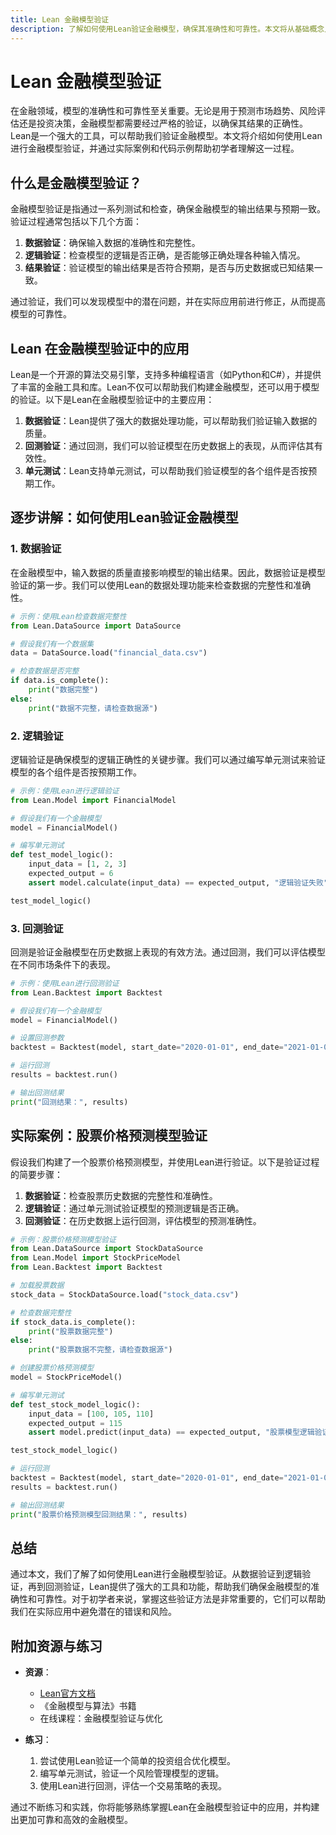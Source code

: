 ```yaml
---
title: Lean 金融模型验证
description: 了解如何使用Lean验证金融模型，确保其准确性和可靠性。本文将从基础概念入手，逐步讲解如何实现金融模型的验证，并提供实际案例和代码示例。
---
```


# Lean 金融模型验证

在金融领域，模型的准确性和可靠性至关重要。无论是用于预测市场趋势、风险评估还是投资决策，金融模型都需要经过严格的验证，以确保其结果的正确性。Lean是一个强大的工具，可以帮助我们验证金融模型。本文将介绍如何使用Lean进行金融模型验证，并通过实际案例和代码示例帮助初学者理解这一过程。

## 什么是金融模型验证？

金融模型验证是指通过一系列测试和检查，确保金融模型的输出结果与预期一致。验证过程通常包括以下几个方面：

1. **数据验证**：确保输入数据的准确性和完整性。
2. **逻辑验证**：检查模型的逻辑是否正确，是否能够正确处理各种输入情况。
3. **结果验证**：验证模型的输出结果是否符合预期，是否与历史数据或已知结果一致。

通过验证，我们可以发现模型中的潜在问题，并在实际应用前进行修正，从而提高模型的可靠性。

## Lean 在金融模型验证中的应用

Lean是一个开源的算法交易引擎，支持多种编程语言（如Python和C#），并提供了丰富的金融工具和库。Lean不仅可以帮助我们构建金融模型，还可以用于模型的验证。以下是Lean在金融模型验证中的主要应用：

1. **数据验证**：Lean提供了强大的数据处理功能，可以帮助我们验证输入数据的质量。
2. **回测验证**：通过回测，我们可以验证模型在历史数据上的表现，从而评估其有效性。
3. **单元测试**：Lean支持单元测试，可以帮助我们验证模型的各个组件是否按预期工作。

## 逐步讲解：如何使用Lean验证金融模型

### 1. 数据验证

在金融模型中，输入数据的质量直接影响模型的输出结果。因此，数据验证是模型验证的第一步。我们可以使用Lean的数据处理功能来检查数据的完整性和准确性。

```python
# 示例：使用Lean检查数据完整性
from Lean.DataSource import DataSource

# 假设我们有一个数据集
data = DataSource.load("financial_data.csv")

# 检查数据是否完整
if data.is_complete():
    print("数据完整")
else:
    print("数据不完整，请检查数据源")
```

### 2. 逻辑验证

逻辑验证是确保模型的逻辑正确性的关键步骤。我们可以通过编写单元测试来验证模型的各个组件是否按预期工作。

```python
# 示例：使用Lean进行逻辑验证
from Lean.Model import FinancialModel

# 假设我们有一个金融模型
model = FinancialModel()

# 编写单元测试
def test_model_logic():
    input_data = [1, 2, 3]
    expected_output = 6
    assert model.calculate(input_data) == expected_output, "逻辑验证失败"

test_model_logic()
```

### 3. 回测验证

回测是验证金融模型在历史数据上表现的有效方法。通过回测，我们可以评估模型在不同市场条件下的表现。

```python
# 示例：使用Lean进行回测验证
from Lean.Backtest import Backtest

# 假设我们有一个金融模型
model = FinancialModel()

# 设置回测参数
backtest = Backtest(model, start_date="2020-01-01", end_date="2021-01-01")

# 运行回测
results = backtest.run()

# 输出回测结果
print("回测结果：", results)
```

## 实际案例：股票价格预测模型验证

假设我们构建了一个股票价格预测模型，并使用Lean进行验证。以下是验证过程的简要步骤：

1. **数据验证**：检查股票历史数据的完整性和准确性。
2. **逻辑验证**：通过单元测试验证模型的预测逻辑是否正确。
3. **回测验证**：在历史数据上运行回测，评估模型的预测准确性。

```python
# 示例：股票价格预测模型验证
from Lean.DataSource import StockDataSource
from Lean.Model import StockPriceModel
from Lean.Backtest import Backtest

# 加载股票数据
stock_data = StockDataSource.load("stock_data.csv")

# 检查数据完整性
if stock_data.is_complete():
    print("股票数据完整")
else:
    print("股票数据不完整，请检查数据源")

# 创建股票价格预测模型
model = StockPriceModel()

# 编写单元测试
def test_stock_model_logic():
    input_data = [100, 105, 110]
    expected_output = 115
    assert model.predict(input_data) == expected_output, "股票模型逻辑验证失败"

test_stock_model_logic()

# 运行回测
backtest = Backtest(model, start_date="2020-01-01", end_date="2021-01-01")
results = backtest.run()

# 输出回测结果
print("股票价格预测模型回测结果：", results)
```

## 总结

通过本文，我们了解了如何使用Lean进行金融模型验证。从数据验证到逻辑验证，再到回测验证，Lean提供了强大的工具和功能，帮助我们确保金融模型的准确性和可靠性。对于初学者来说，掌握这些验证方法是非常重要的，它们可以帮助我们在实际应用中避免潜在的错误和风险。

## 附加资源与练习

- **资源**：
  - [Lean官方文档](https://www.lean.io/docs)
  - 《金融模型与算法》书籍
  - 在线课程：金融模型验证与优化

- **练习**：
  1. 尝试使用Lean验证一个简单的投资组合优化模型。
  2. 编写单元测试，验证一个风险管理模型的逻辑。
  3. 使用Lean进行回测，评估一个交易策略的表现。

通过不断练习和实践，你将能够熟练掌握Lean在金融模型验证中的应用，并构建出更加可靠和高效的金融模型。
